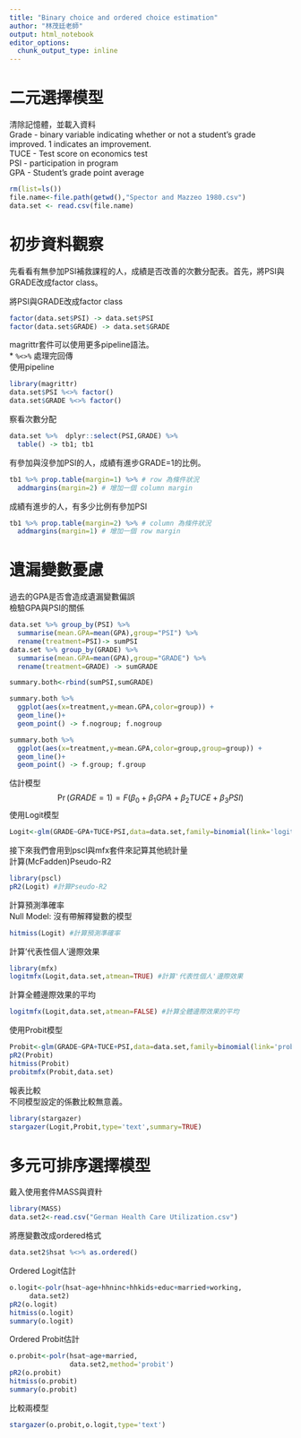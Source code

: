 ```yaml
---
title: "Binary choice and ordered choice estimation"
author: "林茂廷老師"
output: html_notebook
editor_options: 
  chunk_output_type: inline
---
```

# 二元選擇模型
清除記憶體，並載入資料  
Grade - binary variable indicating whether or not a student's grade
            improved.  1 indicates an improvement.  
TUCE  - Test score on economics test  
PSI   - participation in program  
GPA   - Student's grade point average  
```r
rm(list=ls())
file.name<-file.path(getwd(),"Spector and Mazzeo 1980.csv")
data.set <- read.csv(file.name)
```

# 初步資料觀察
先看看有無參加PSI補救課程的人，成績是否改善的次數分配表。首先，將PSI與GRADE改成factor class。

將PSI與GRADE改成factor class
```r
factor(data.set$PSI) -> data.set$PSI
factor(data.set$GRADE) -> data.set$GRADE
```

magrittr套件可以使用更多pipeline語法。  
* `%<>%` 處理完回傳  
使用pipeline
```r
library(magrittr)
data.set$PSI %<>% factor()
data.set$GRADE %<>% factor()
```

察看次數分配
```r
data.set %>%  dplyr::select(PSI,GRADE) %>%
  table() -> tb1; tb1
```

有參加與沒參加PSI的人，成績有進步GRADE=1的比例。
```r
tb1 %>% prop.table(margin=1) %>% # row 為條件狀況 
  addmargins(margin=2) # 增加一個 column margin
```

成績有進步的人，有多少比例有參加PSI
```r
tb1 %>% prop.table(margin=2) %>% # column 為條件狀況
  addmargins(margin=1) # 增加一個 row margin
```

# 遺漏變數憂慮
過去的GPA是否會造成遺漏變數偏誤  
檢驗GPA與PSI的關係
```r
data.set %>% group_by(PSI) %>%
  summarise(mean.GPA=mean(GPA),group="PSI") %>%
  rename(treatment=PSI)-> sumPSI
data.set %>% group_by(GRADE) %>%
  summarise(mean.GPA=mean(GPA),group="GRADE") %>%
  rename(treatment=GRADE) -> sumGRADE

summary.both<-rbind(sumPSI,sumGRADE)

summary.both %>%
  ggplot(aes(x=treatment,y=mean.GPA,color=group)) +
  geom_line()+ 
  geom_point() -> f.nogroup; f.nogroup

summary.both %>%
  ggplot(aes(x=treatment,y=mean.GPA,color=group,group=group)) +
  geom_line()+ 
  geom_point() -> f.group; f.group
```

估計模型
$$\Pr(GRADE=1)=F(\beta_0+\beta_1 GPA+\beta_2 TUCE+\beta_3 PSI)$$
使用Logit模型
```r
Logit<-glm(GRADE~GPA+TUCE+PSI,data=data.set,family=binomial(link='logit'))
```

接下來我們會用到pscl與mfx套件來記算其他統計量  
計算(McFadden)Pseudo-R2  
```r
library(pscl)
pR2(Logit) #計算Pseudo-R2
```
計算預測準確率  
Null Model: 沒有帶解釋變數的模型
```r
hitmiss(Logit) #計算預測準確率
```

計算'代表性個人'邊際效果  
```r
library(mfx)
logitmfx(Logit,data.set,atmean=TRUE) #計算'代表性個人'邊際效果
```
計算全體邊際效果的平均  
```r
logitmfx(Logit,data.set,atmean=FALSE) #計算全體邊際效果的平均
```

使用Probit模型
```r
Probit<-glm(GRADE~GPA+TUCE+PSI,data=data.set,family=binomial(link='probit'))
pR2(Probit)
hitmiss(Probit)
probitmfx(Probit,data.set)
```

報表比較  
不同模型設定的係數比較無意義。
```r
library(stargazer)
stargazer(Logit,Probit,type='text',summary=TRUE)
```

# 多元可排序選擇模型
戴入使用套件MASS與資籵
```r
library(MASS)
data.set2<-read.csv("German Health Care Utilization.csv")
```
將應變數改成ordered格式
```r
data.set2$hsat %<>% as.ordered()
```

Ordered Logit估計
```r
o.logit<-polr(hsat~age+hhninc+hhkids+educ+married+working,
     data.set2)
pR2(o.logit)
hitmiss(o.logit)
summary(o.logit)
```

Ordered Probit估計
```r
o.probit<-polr(hsat~age+married,
               data.set2,method='probit')
pR2(o.probit)
hitmiss(o.probit)
summary(o.probit)
```

比較兩模型
```r
stargazer(o.probit,o.logit,type='text')
```
